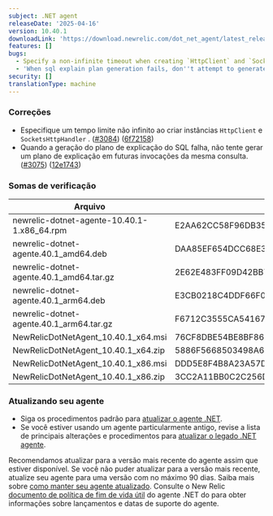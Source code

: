 ```yaml
---
subject: .NET agent
releaseDate: '2025-04-16'
version: 10.40.1
downloadLink: 'https://download.newrelic.com/dot_net_agent/latest_release'
features: []
bugs:
  - Specify a non-infinite timeout when creating `HttpClient` and `SocketsHttpHandler` instances.
  - 'When sql explain plan generation fails, don''t attempt to generate an explain plan on future invocations of the same query.'
security: []
translationType: machine
---
```


### Correções

* Especifique um tempo limite não infinito ao criar instâncias `HttpClient` e `SocketsHttpHandler` . ([#3084](https://github.com/newrelic/newrelic-dotnet-agent/issues/3084)) ([6f72158](https://github.com/newrelic/newrelic-dotnet-agent/commit/6f72158b201f1b7f134c2336ecd02c6ac8fca261))
* Quando a geração do plano de explicação do SQL falha, não tente gerar um plano de explicação em futuras invocações da mesma consulta. ([#3075](https://github.com/newrelic/newrelic-dotnet-agent/issues/3075)) ([12e1743](https://github.com/newrelic/newrelic-dotnet-agent/commit/12e17434496fdf9da9f357853578fa1548d266d0))

### Somas de verificação

| Arquivo                                      | SHA - 256 aplica hash                                            |
| -------------------------------------------- | ---------------------------------------------------------------- |
| newrelic-dotnet-agente-10.40.1-1.x86\_64.rpm | E2AA62CC58F96DB3593EAA1F9182590D70B35B11FD25F68E113EBCEE1DA56985 |
| newrelic-dotnet-agente.40.1\_amd64.deb       | DAA85EF654DCC68E34A92E2F83C72021101F7C281F78A6F3EFE9AB22217C7969 |
| newrelic-dotnet-agente.40.1\_amd64.tar.gz    | 2E62E483FF09D42BB7AB9AFFBB603CA13C68F504052CA17E192CFFA024EFBF72 |
| newrelic-dotnet-agente.40.1\_arm64.deb       | E3CB0218C4DDF66F06523AA1DD81A8972A98D9E21A877C56DC758652B2DD7B3B |
| newrelic-dotnet-agente.40.1\_arm64.tar.gz    | F6712C3555CA541676FF07A0F24BCAD5FAAC076D5B1CB2A1753E28ADE3E5BC11 |
| NewRelicDotNetAgent\_10.40.1\_x64.msi        | 76CF8DBE54BE8BF868B953938EC1B6B7B477D25CF8C741119C289296DF49A001 |
| NewRelicDotNetAgent\_10.40.1\_x64.zip        | 5886F5668503498A6080C16569394496E01349A1E7BF5BA37691384082F6D7D0 |
| NewRelicDotNetAgent\_10.40.1\_x86.msi        | DDD5E8F4B8A23A57D90F3BC89D91B9788848D2D43E1DE0DF400396FAD1286374 |
| NewRelicDotNetAgent\_10.40.1\_x86.zip        | 3CC2A11BB0C2C256DD005FF0D6AF4EC24F4BD4C496E0B1860FAE261349CFFA5B |

### Atualizando seu agente

* Siga os procedimentos padrão para [atualizar o agente .NET](/docs/agents/net-agent/installation-configuration/update-net-agent).
* Se você estiver usando um agente particularmente antigo, revise a lista de principais alterações e procedimentos para [atualizar o legado .NET agente](/docs/apm/agents/net-agent/installation/update-net-agent/#updating_older_net).

Recomendamos atualizar para a versão mais recente do agente assim que estiver disponível. Se você não puder atualizar para a versão mais recente, atualize seu agente para uma versão com no máximo 90 dias. Saiba mais sobre [como manter seu agente atualizado](/docs/new-relic-solutions/new-relic-one/install-configure/update-new-relic-agent). Consulte o New Relic [documento de política de fim de vida útil](/docs/apm/agents/net-agent/getting-started/net-agent-eol-policy) do agente .NET do para obter informações sobre lançamentos e datas de suporte do agente.